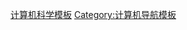 {{template category
|type  = navbox
|topic = 计算机科学
|description = 
}}

[[Category:计算机科学模板|]]
[[Category:计算机导航模板|Category:计算机导航模板]]